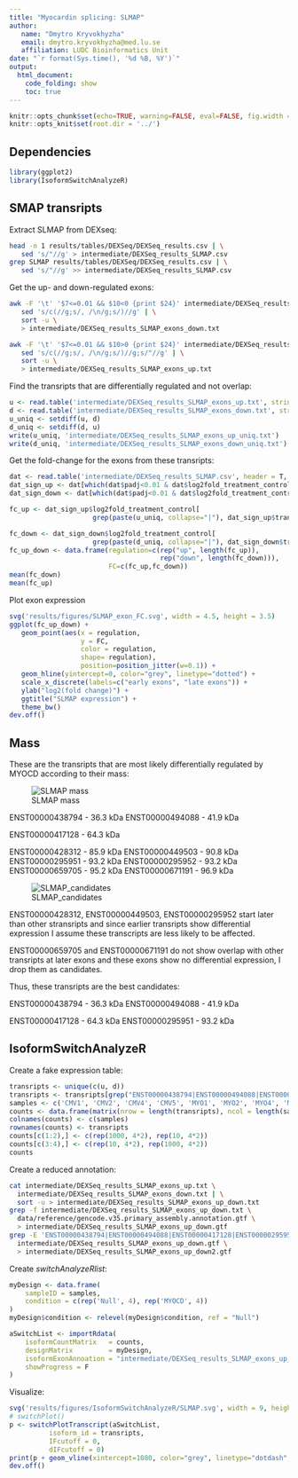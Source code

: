 ```yaml
---
title: "Myocardin splicing: SLMAP"
author:
   name: "Dmytro Kryvokhyzha"
   email: dmytro.kryvokhyzha@med.lu.se
   affiliation: LUDC Bioinformatics Unit
date: "`r format(Sys.time(), '%d %B, %Y')`"
output:
  html_document:
    code_folding: show
    toc: true
---
```

      
```r
knitr::opts_chunk$set(echo=TRUE, warning=FALSE, eval=FALSE, fig.width = 10)
knitr::opts_knit$set(root.dir = '../')
``` 

## Dependencies

```r
library(ggplot2)
library(IsoformSwitchAnalyzeR)
```

## SMAP transripts

Extract SLMAP from DEXseq:

```bash
head -n 1 results/tables/DEXSeq/DEXSeq_results.csv | \
   sed 's/"//g' > intermediate/DEXSeq_results_SLMAP.csv
grep SLMAP results/tables/DEXSeq/DEXSeq_results.csv | \
   sed 's/"//g' >> intermediate/DEXSeq_results_SLMAP.csv
```

Get the up- and down-regulated exons:

```bash
awk -F '\t' '$7<=0.01 && $10<0 {print $24}' intermediate/DEXSeq_results_SLMAP.csv | \
   sed 's/c(//g;s/, /\n/g;s/)//g' | \
   sort -u \
   > intermediate/DEXSeq_results_SLMAP_exons_down.txt

awk -F '\t' '$7<=0.01 && $10>0 {print $24}' intermediate/DEXSeq_results_SLMAP.csv | \
   sed 's/c(//g;s/, /\n/g;s/)//g;s/"//g' | \
   sort -u \
   > intermediate/DEXSeq_results_SLMAP_exons_up.txt
```

Find the transripts that are differentially regulated and not overlap:

```r
u <- read.table('intermediate/DEXSeq_results_SLMAP_exons_up.txt', stringsAsFactors=F)$V1
d <- read.table('intermediate/DEXSeq_results_SLMAP_exons_down.txt', stringsAsFactors=F)$V1
u_uniq <- setdiff(u, d)
d_uniq <- setdiff(d, u)
write(u_uniq, 'intermediate/DEXSeq_results_SLMAP_exons_up_uniq.txt')
write(d_uniq, 'intermediate/DEXSeq_results_SLMAP_exons_down_uniq.txt')
```

Get the fold-change for the exons from these transripts:

```r
dat <- read.table('intermediate/DEXSeq_results_SLMAP.csv', header = T, sep = "\t")
dat_sign_up <- dat[which(dat$padj<0.01 & dat$log2fold_treatment_control>0),]
dat_sign_down <- dat[which(dat$padj<0.01 & dat$log2fold_treatment_control<0),]

fc_up <- dat_sign_up$log2fold_treatment_control[
                     grep(paste(u_uniq, collapse="|"), dat_sign_up$transcripts)]

fc_down <- dat_sign_down$log2fold_treatment_control[
                     grep(paste(d_uniq, collapse="|"), dat_sign_down$transcripts)]
fc_up_down <- data.frame(regulation=c(rep("up", length(fc_up)),
                                      rep("down", length(fc_down))),
                         FC=c(fc_up,fc_down))
mean(fc_down)
mean(fc_up)
```

Plot exon expression

```r
svg('results/figures/SLMAP_exon_FC.svg', width = 4.5, height = 3.5)
ggplot(fc_up_down) +
   geom_point(aes(x = regulation,
                  y = FC,                       
                  color = regulation,
                  shape= regulation),
                  position=position_jitter(w=0.1)) +
   geom_hline(yintercept=0, color="grey", linetype="dotted") +
   scale_x_discrete(labels=c("early exons", "late exons")) +
   ylab("log2(fold change)") +
   ggtitle("SLMAP expression") +
   theme_bw()
dev.off()
```


## Mass

These are the transripts that are most likely differentially regulated by MYOCD
according to their mass:

![SLMAP mass](/home/dmytro/Science/myocardin_splicing_Ola_Karl/results/figures/SLMAP_mass.png)

ENST00000438794 - 36.3 kDa
ENST00000494088 - 41.9 kDa

ENST00000417128 - 64.3 kDa

ENST00000428312 - 85.9 kDa
ENST00000449503 - 90.8 kDa 
ENST00000295951 - 93.2 kDa 
ENST00000295952 - 93.2 kDa
ENST00000659705 - 95.2 kDa
ENST00000671191 - 96.9 kDa

![SLMAP_candidates](/home/dmytro/Science/myocardin_splicing_Ola_Karl/results/figures/SLMAP_candidates.png)

ENST00000428312, ENST00000449503, ENST00000295952 start later than other stransripts and since earlier transripts show differential expression I assume these transcripts are less likely to be affected.

ENST00000659705 and ENST00000671191 do not show overlap with other transripts at later 
exons and these exons show no differential expression, I drop them as candidates.

Thus, these transripts are the best candidates:

ENST00000438794 - 36.3 kDa
ENST00000494088 - 41.9 kDa

ENST00000417128 - 64.3 kDa 
ENST00000295951 - 93.2 kDa 

## IsoformSwitchAnalyzeR

Create a fake expression table:

```r
transripts <- unique(c(u, d))
transripts <- transripts[grep("ENST00000438794|ENST00000494088|ENST00000417128|ENST00000295951", transripts)]
samples <- c('CMV1', 'CMV2', 'CMV4', 'CMV5', 'MYO1', 'MYO2', 'MYO4', 'MYO5')
counts <- data.frame(matrix(nrow = length(transripts), ncol = length(samples)))
colnames(counts) <- c(samples)
rownames(counts) <- transripts
counts[c(1:2),] <- c(rep(1000, 4*2), rep(10, 4*2))
counts[c(3:4),] <- c(rep(10, 4*2), rep(1000, 4*2))
counts
```

Create a reduced annotation:

```bash
cat intermediate/DEXSeq_results_SLMAP_exons_up.txt \
  intermediate/DEXSeq_results_SLMAP_exons_down.txt | \
  sort -u > intermediate/DEXSeq_results_SLMAP_exons_up_down.txt
grep -f intermediate/DEXSeq_results_SLMAP_exons_up_down.txt \
  data/reference/gencode.v35.primary_assembly.annotation.gtf \
  > intermediate/DEXSeq_results_SLMAP_exons_up_down.gtf
grep -E 'ENST00000438794|ENST00000494088|ENST00000417128|ENST00000295951' \
  intermediate/DEXSeq_results_SLMAP_exons_up_down.gtf \
  > intermediate/DEXSeq_results_SLMAP_exons_up_down2.gtf
```

Create *switchAnalyzeRlist*:

```r
myDesign <- data.frame(
    sampleID = samples,
    condition = c(rep('Null', 4), rep('MYOCD', 4))
)
myDesign$condition <- relevel(myDesign$condition, ref = "Null")

aSwitchList <- importRdata(
    isoformCountMatrix   = counts,
    designMatrix         = myDesign,
    isoformExonAnnoation = "intermediate/DEXSeq_results_SLMAP_exons_up_down2.gtf",
    showProgress = F
)
```

Visualize:

```r
svg('results/figures/IsoformSwitchAnalyzeR/SLMAP.svg', width = 9, height = 3.5)
# switchPlot()
p <- switchPlotTranscript(aSwitchList,
          isoform_id = transripts,
          IFcutoff = 0,
          dIFcutoff = 0)
print(p + geom_vline(xintercept=1080, color="grey", linetype="dotdash", size=1.1))
dev.off()
```
